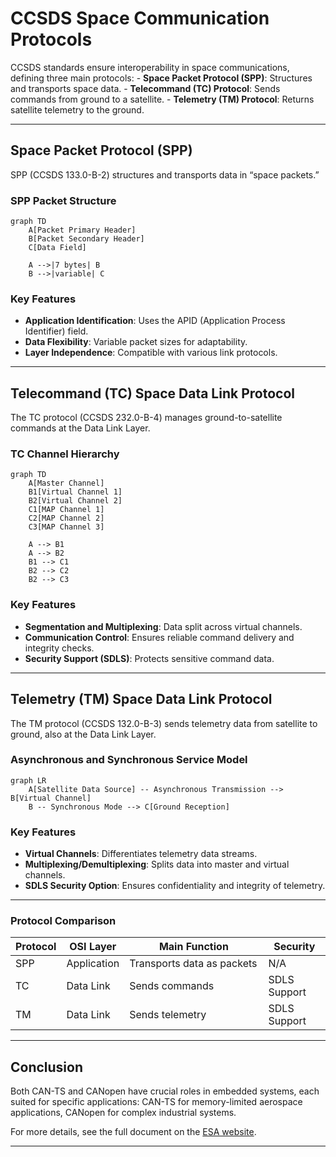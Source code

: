 
# CCSDS Space Communication Protocols

CCSDS standards ensure interoperability in space communications, defining three main protocols:
- **Space Packet Protocol (SPP)**: Structures and transports space data.
- **Telecommand (TC) Protocol**: Sends commands from ground to a satellite.
- **Telemetry (TM) Protocol**: Returns satellite telemetry to the ground.

---

## Space Packet Protocol (SPP)

SPP (CCSDS 133.0-B-2) structures and transports data in "space packets."

### SPP Packet Structure

```mermaid
graph TD
    A[Packet Primary Header]
    B[Packet Secondary Header]
    C[Data Field]

    A -->|7 bytes| B
    B -->|variable| C
```

### Key Features
- **Application Identification**: Uses the APID (Application Process Identifier) field.
- **Data Flexibility**: Variable packet sizes for adaptability.
- **Layer Independence**: Compatible with various link protocols.

---

## Telecommand (TC) Space Data Link Protocol

The TC protocol (CCSDS 232.0-B-4) manages ground-to-satellite commands at the Data Link Layer.

### TC Channel Hierarchy

```mermaid
graph TD
    A[Master Channel]
    B1[Virtual Channel 1]
    B2[Virtual Channel 2]
    C1[MAP Channel 1]
    C2[MAP Channel 2]
    C3[MAP Channel 3]

    A --> B1
    A --> B2
    B1 --> C1
    B2 --> C2
    B2 --> C3
```

### Key Features
- **Segmentation and Multiplexing**: Data split across virtual channels.
- **Communication Control**: Ensures reliable command delivery and integrity checks.
- **Security Support (SDLS)**: Protects sensitive command data.

---

## Telemetry (TM) Space Data Link Protocol

The TM protocol (CCSDS 132.0-B-3) sends telemetry data from satellite to ground, also at the Data Link Layer.

### Asynchronous and Synchronous Service Model

```mermaid
graph LR
    A[Satellite Data Source] -- Asynchronous Transmission --> B[Virtual Channel]
    B -- Synchronous Mode --> C[Ground Reception]
```

### Key Features
- **Virtual Channels**: Differentiates telemetry data streams.
- **Multiplexing/Demultiplexing**: Splits data into master and virtual channels.
- **SDLS Security Option**: Ensures confidentiality and integrity of telemetry.

---

### Protocol Comparison

| Protocol | OSI Layer    | Main Function                    | Security      |
|----------|--------------|----------------------------------|---------------|
| SPP      | Application  | Transports data as packets       | N/A           |
| TC       | Data Link    | Sends commands                   | SDLS Support  |
| TM       | Data Link    | Sends telemetry                  | SDLS Support  |

---

## Conclusion
Both CAN-TS and CANopen have crucial roles in embedded systems, each suited for specific applications: CAN-TS for memory-limited aerospace applications, CANopen for complex industrial systems.

For more details, see the full document on the [ESA website](https://indico.esa.int/event/276/contributions/4535/attachments/3482/4593/W32_-_CAN-TS_protocol_for_memory_constrained_embedded_application.pdf).

---
